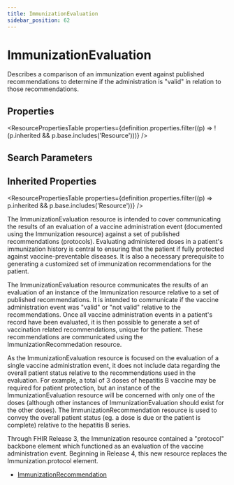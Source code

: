 ```yaml
---
title: ImmunizationEvaluation
sidebar_position: 62
---
```



# ImmunizationEvaluation

Describes a comparison of an immunization event against published recommendations to determine if the administration is "valid" in relation to those recommendations.

<Tabs queryString="section">
  <TabItem value="schema" label="Schema" default>

## Properties

<ResourcePropertiesTable
  properties={definition.properties.filter((p) => !(p.inherited && p.base.includes('Resource')))}
/>

## Search Parameters

<SearchParamsTable searchParams={definition.searchParameters} />

## Inherited Properties

<ResourcePropertiesTable properties={definition.properties.filter((p) => p.inherited && p.base.includes('Resource'))} />

  </TabItem>
<TabItem value="usage" label="Usage">
<div>  <a name="scope"></a>  <p> The <Link to="/docs/api/fhir/resources/immunizationevaluation">ImmunizationEvaluation</Link> resource is intended to cover communicating the results of an evaluation of a vaccine administration event (documented using the <Link to="/docs/api/fhir/resources/immunization">Immunization</Link> resource) against a set of published recommendations (protocols). Evaluating administered doses in a patient's immunization history is central to ensuring that the patient if fully protected against vaccine-preventable diseases. It is also a necessary prerequisite to generating a customized set of immunization recommendations for the patient. </p> </div>
</TabItem>
<TabItem value="relationships" label="Relationships">
<div>  <p> The <Link to="/docs/api/fhir/resources/immunizationevaluation">ImmunizationEvaluation</Link> resource communicates the results of an evaluation of an instance of the <Link to="/docs/api/fhir/resources/immunization">Immunization</Link> resource relative to a set of published recommendations. It is intended to communicate if the vaccine administration event was "valid" or "not valid" relative to the recommendations. Once all vaccine administration events in a patient's record have been evaluated, it is then possible to generate a set of vaccination related recommendations, unique for the patient. These recommendations are communicated using the ImmunizationRecommedation resource. </p> <p> As the <Link to="/docs/api/fhir/resources/immunizationevaluation">ImmunizationEvaluation</Link> resource is focused on the evaluation of a single vaccine administration event, it does not include data regarding the overall patient status relative to the recommendations used in the evaluation. For example, a total of 3 doses of hepatitis B vaccine may be required for patient protection, but an instance of the <Link to="/docs/api/fhir/resources/immunizationevaluation">ImmunizationEvaluation</Link> resource will be concerned with only one of the doses (although other instances of <Link to="/docs/api/fhir/resources/immunizationevaluation">ImmunizationEvaluation</Link> should exist for the other doses). The <Link to="/docs/api/fhir/resources/immunizationrecommendation">ImmunizationRecommendation</Link> resource is used to convey the overall patient status (eg. a dose is due or the patient is complete) relative to the hepatitis B series. </p> </div>
</TabItem>
<TabItem value="backgroundAndContext" label="Background and Context">
<div>  <p> Through FHIR Release 3, the <Link to="/docs/api/fhir/resources/immunization">Immunization</Link> resource contained a  "protocol" backbone element which functioned as an evaluation of the vaccine administration event. Beginning in Release 4, this new resource replaces the <Link to="/docs/api/fhir/resources/immunization">Immunization</Link>.protocol element. </p> </div>
</TabItem>
<TabItem value="referencedBy" label="Referenced By">
<ul><li><a href="/docs/api/fhir/resources/immunizationrecommendation">ImmunizationRecommendation</a></li></ul>
</TabItem>
</Tabs>
